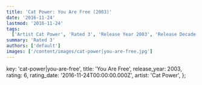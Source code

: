```yaml
---
title: 'Cat Power: You Are Free (2003)'
date: '2016-11-24'
lastmod: '2016-11-24'
tags:
  ['Artist Cat Power', 'Rated 3', 'Release Year 2003', 'Release Decade 2000']
summary: 'Rated 3'
authors: ['default']
images: ['/content/images/cat-power|you-are-free.jpg']
---
```


  key: 'cat-power|you-are-free',
  title: 'You Are Free',
  release_year: 2003,
  rating: 6,
  rating_date: '2016-11-24T00:00:00.000Z',
  artist: 'Cat Power',
};

<MusicRating data={data} />
